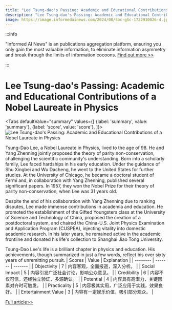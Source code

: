 ```yaml
---
title: "Lee Tsung-dao's Passing: Academic and Educational Contributions of a Nobel Laureate in Physics"
description: "Lee Tsung-dao's Passing: Academic and Educational Contributions of a Nobel Laureate in Physics"
image: https://image.informedainews.com/2024/08/Soc-gSc-1722910026-4.jpg
---
```



:::info

"Informed AI News" is an publications aggregation platform, ensuring you only gain the most valuable information, to eliminate information asymmetry and break through the limits of information cocoons.  [Find out more >>](/)

:::

# Lee Tsung-dao's Passing: Academic and Educational Contributions of a Nobel Laureate in Physics


<Tabs
	defaultValue="summary"
	values={[
	{label: 'summary', value: 'summary'},
	{label: 'score', value: 'score'},
]}>
<TabItem value="summary">
<img
  src="https://image.informedainews.com/2024/08/Soc-gSc-1722910026-4.jpg"
  alt="Lee Tsung-dao's Passing: Academic and Educational Contributions of a Nobel Laureate in Physics"
/>



Tsung-Dao Lee, a Nobel Laureate in Physics, lived to the age of 98. He and Yang Zhenning jointly proposed the theory of parity non-conservation, challenging the scientific community's understanding. Born into a scholarly family, Lee faced hardships in his early education. Under the guidance of Shu Xingbei and Wu Dacheng, he went to the United States for further studies. At the University of Chicago, he became a doctoral student of Fermi and, in collaboration with Yang Zhenning, published several significant papers. In 1957, they won the Nobel Prize for their theory of parity non-conservation, when Lee was 31 years old.

Despite the end of his collaboration with Yang Zhenning due to ranking disputes, Lee made immense contributions in academia and education. He promoted the establishment of the Gifted Youngsters class at the University of Science and Technology of China, proposed the creation of a postdoctoral system, and chaired the China-U.S. Joint Physics Examination and Application Program (CUSPEA), injecting vitality into domestic academic research. In his later years, he remained active in the academic frontline and donated his life's collection to Shanghai Jiao Tong University.

Tsung-Dao Lee's life is a brilliant chapter in physics and education. His achievements, though summarized in just a few words, reflect his over sixty years of unremitting pursuit.
</TabItem>
<TabItem value="score">
	| Scores     | Value   | Explanation |
	| -------- | ------- | ------- |
	| Objectivity  | 7    | 内容客观，全面报道，深入分析。    |
	| Social Impact | 5     | 内容引发广泛社会讨论，影响公众意见。    |
	| Credibility    | 6    | 内容不仅可信，还经独立验证，多源确认。    |
	| Potential    | 4    | 内容具有高潜力，关键因素对齐时可触发。    |
	| Practicality    | 5    | 内容极其实用，广泛应用于实践，效果良好。    |
	| Entertainment Value    | 3    | 内容有一定娱乐价值，吸引部分观众。    |
</TabItem>
</Tabs>

[Full article>>](https://www.cnbeta.com.tw/articles/science/1441086.htm)
